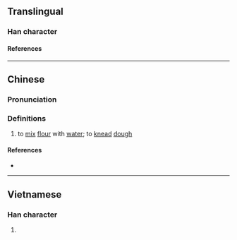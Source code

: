 {{character info/new}}
==Translingual==

===Han character===
{{Han char|rn=85|rad=水|as=06|sn=9|four=34189|canj=EKF|ids=⿰氵灰}}

====References====
{{Han ref|kx=0619.170|dkj=17352|dj=1014.110|hdz=31605.020|uh=6D03}}

----

==Chinese==
{{zh-forms}}

===Pronunciation===
{{zh-pron
|m=huī
|c=fui1
|mc=
|oc=
|ma=
|cat=v
}}

===Definitions===
{{zh-hanzi}}

# to [[mix]] [[flour]] with [[water]]; to [[knead]] [[dough]]

====References====
* {{R:yue:Jyutping Database}}

----

==Vietnamese==

===Han character===
{{vi-readings|rs=水06|reading=hôi}}

# {{rfdef|vi|sort=水06}}